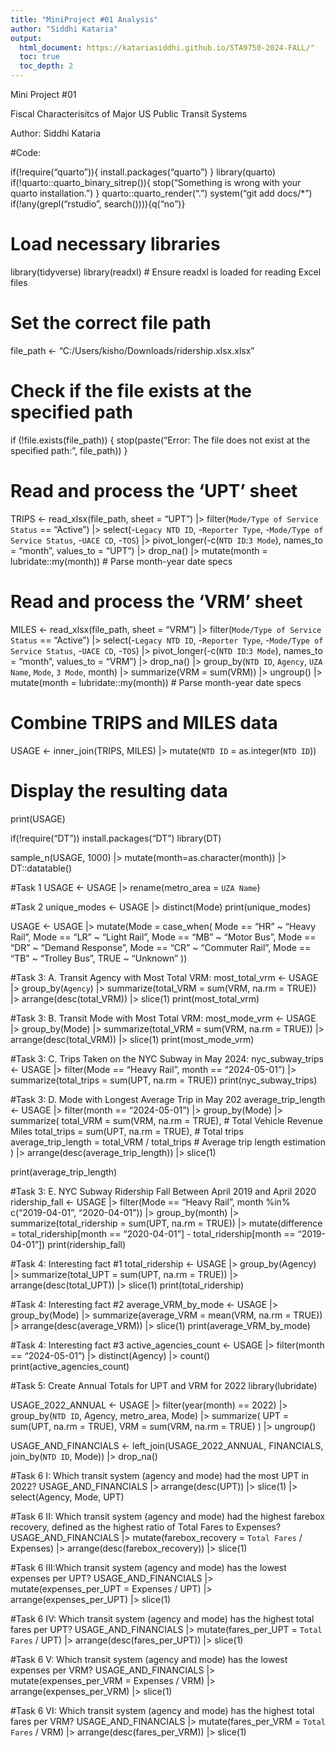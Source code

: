 ```yaml
---
title: "MiniProject #01 Analysis"
author: "Siddhi Kataria"
output:
  html_document: https://katariasiddhi.github.io/STA9750-2024-FALL/"
  toc: true
  toc_depth: 2 
---
```


Mini Project #01

Fiscal Characterisitcs of Major US Public Transit Systems

Author: Siddhi Kataria

#Code:

if(!require("quarto")){ install.packages("quarto") } library(quarto) if(!quarto::quarto_binary_sitrep()){ stop("Something is wrong with your quarto installation.") } quarto::quarto_render(".") system("git add docs/\*") if(!any(grepl("rstudio", search()))){q("no")}

# Load necessary libraries

library(tidyverse) library(readxl) \# Ensure readxl is loaded for reading Excel files

# Set the correct file path

file_path \<- "C:/Users/kisho/Downloads/ridership.xlsx.xlsx"

# Check if the file exists at the specified path

if (!file.exists(file_path)) { stop(paste("Error: The file does not exist at the specified path:", file_path)) }

# Read and process the 'UPT' sheet

TRIPS \<- read_xlsx(file_path, sheet = "UPT") \|\> filter(`Mode/Type of Service Status` == "Active") \|\> select(-`Legacy NTD ID`, -`Reporter Type`, -`Mode/Type of Service Status`, -`UACE CD`, -`TOS`) \|\> pivot_longer(-c(`NTD ID`:`3 Mode`), names_to = "month", values_to = "UPT") \|\> drop_na() \|\> mutate(month = lubridate::my(month)) \# Parse month-year date specs

# Read and process the 'VRM' sheet

MILES \<- read_xlsx(file_path, sheet = "VRM") \|\> filter(`Mode/Type of Service Status` == "Active") \|\> select(-`Legacy NTD ID`, -`Reporter Type`, -`Mode/Type of Service Status`, -`UACE CD`, -`TOS`) \|\> pivot_longer(-c(`NTD ID`:`3 Mode`), names_to = "month", values_to = "VRM") \|\> drop_na() \|\> group_by(`NTD ID`, `Agency`, `UZA Name`, `Mode`, `3 Mode`, month) \|\> summarize(VRM = sum(VRM)) \|\> ungroup() \|\> mutate(month = lubridate::my(month)) \# Parse month-year date specs

# Combine TRIPS and MILES data

USAGE \<- inner_join(TRIPS, MILES) \|\> mutate(`NTD ID` = as.integer(`NTD ID`))

# Display the resulting data

print(USAGE)

if(!require("DT")) install.packages("DT") library(DT)

sample_n(USAGE, 1000) \|\> mutate(month=as.character(month)) \|\> DT::datatable()

#Task 1 USAGE \<- USAGE \|\> rename(metro_area = `UZA Name`)

#Task 2 unique_modes \<- USAGE \|\> distinct(Mode) print(unique_modes)

USAGE \<- USAGE \|\> mutate(Mode = case_when( Mode == "HR" \~ "Heavy Rail", Mode == "LR" \~ "Light Rail", Mode == "MB" \~ "Motor Bus", Mode == "DR" \~ "Demand Response", Mode == "CR" \~ "Commuter Rail", Mode == "TB" \~ "Trolley Bus", TRUE \~ "Unknown" ))

#Task 3: A. Transit Agency with Most Total VRM: most_total_vrm \<- USAGE \|\> group_by(`Agency`) \|\> summarize(total_VRM = sum(VRM, na.rm = TRUE)) \|\> arrange(desc(total_VRM)) \|\> slice(1) print(most_total_vrm)

#Task 3: B. Transit Mode with Most Total VRM: most_mode_vrm \<- USAGE \|\> group_by(Mode) \|\> summarize(total_VRM = sum(VRM, na.rm = TRUE)) \|\> arrange(desc(total_VRM)) \|\> slice(1) print(most_mode_vrm)

#Task 3: C. Trips Taken on the NYC Subway in May 2024: nyc_subway_trips \<- USAGE \|\> filter(Mode == "Heavy Rail", month == "2024-05-01") \|\> summarize(total_trips = sum(UPT, na.rm = TRUE)) print(nyc_subway_trips)

#Task 3: D. Mode with Longest Average Trip in May 202 average_trip_length \<- USAGE \|\> filter(month == "2024-05-01") \|\> group_by(Mode) \|\> summarize( total_VRM = sum(VRM, na.rm = TRUE), \# Total Vehicle Revenue Miles total_trips = sum(UPT, na.rm = TRUE), \# Total trips average_trip_length = total_VRM / total_trips \# Average trip length estimation ) \|\> arrange(desc(average_trip_length)) \|\> slice(1)

print(average_trip_length)

#Task 3: E. NYC Subway Ridership Fall Between April 2019 and April 2020 ridership_fall \<- USAGE \|\> filter(Mode == "Heavy Rail", month %in% c("2019-04-01", "2020-04-01")) \|\> group_by(month) \|\> summarize(total_ridership = sum(UPT, na.rm = TRUE)) \|\> mutate(difference = total_ridership\[month == "2020-04-01"\] - total_ridership\[month == "2019-04-01"\]) print(ridership_fall)

#Task 4: Interesting fact #1 total_ridership \<- USAGE \|\> group_by(Agency) \|\> summarize(total_UPT = sum(UPT, na.rm = TRUE)) \|\> arrange(desc(total_UPT)) \|\> slice(1) print(total_ridership)

#Task 4: Interesting fact #2 average_VRM_by_mode \<- USAGE \|\> group_by(Mode) \|\> summarize(average_VRM = mean(VRM, na.rm = TRUE)) \|\> arrange(desc(average_VRM)) \|\> slice(1) print(average_VRM_by_mode)

#Task 4: Interesting fact #3 active_agencies_count \<- USAGE \|\> filter(month == "2024-05-01") \|\> distinct(Agency) \|\> count() print(active_agencies_count)

#Task 5: Create Annual Totals for UPT and VRM for 2022 library(lubridate)

USAGE_2022_ANNUAL \<- USAGE \|\> filter(year(month) == 2022) \|\> group_by(`NTD ID`, Agency, metro_area, Mode) \|\> summarize( UPT = sum(UPT, na.rm = TRUE), VRM = sum(VRM, na.rm = TRUE) ) \|\> ungroup()

USAGE_AND_FINANCIALS \<- left_join(USAGE_2022_ANNUAL, FINANCIALS, join_by(`NTD ID`, Mode)) \|\> drop_na()

#Task 6 I: Which transit system (agency and mode) had the most UPT in 2022? USAGE_AND_FINANCIALS \|\> arrange(desc(UPT)) \|\> slice(1) \|\> select(Agency, Mode, UPT)

#Task 6 II: Which transit system (agency and mode) had the highest farebox recovery, defined as the highest ratio of Total Fares to Expenses? USAGE_AND_FINANCIALS \|\> mutate(farebox_recovery = `Total Fares` / Expenses) \|\> arrange(desc(farebox_recovery)) \|\> slice(1)

#Task 6 III:Which transit system (agency and mode) has the lowest expenses per UPT? USAGE_AND_FINANCIALS \|\> mutate(expenses_per_UPT = Expenses / UPT) \|\> arrange(expenses_per_UPT) \|\> slice(1)

#Task 6 IV: Which transit system (agency and mode) has the highest total fares per UPT? USAGE_AND_FINANCIALS \|\> mutate(fares_per_UPT = `Total Fares` / UPT) \|\> arrange(desc(fares_per_UPT)) \|\> slice(1)

#Task 6 V: Which transit system (agency and mode) has the lowest expenses per VRM? USAGE_AND_FINANCIALS \|\> mutate(expenses_per_VRM = Expenses / VRM) \|\> arrange(expenses_per_VRM) \|\> slice(1)

#Task 6 VI: Which transit system (agency and mode) has the highest total fares per VRM? USAGE_AND_FINANCIALS \|\> mutate(fares_per_VRM = `Total Fares` / VRM) \|\> arrange(desc(fares_per_VRM)) \|\> slice(1)
